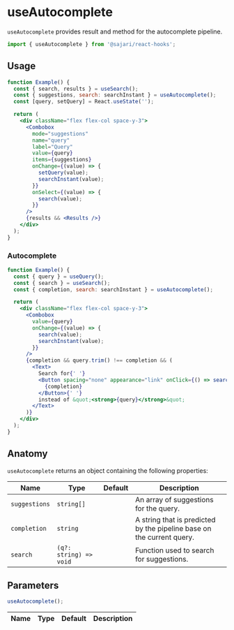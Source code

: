 
<SEO title="useAutocomplete" description="useAutocomplete provides result and method for the autocomplete pipeline." />

# useAutocomplete

`useAutocomplete` provides result and method for the autocomplete pipeline.

```js
import { useAutocomplete } from '@sajari/react-hooks';
```

## Usage

```jsx
function Example() {
  const { search, results } = useSearch();
  const { suggestions, search: searchInstant } = useAutocomplete();
  const [query, setQuery] = React.useState('');

  return (
    <div className="flex flex-col space-y-3">
      <Combobox
        mode="suggestions"
        name="query"
        label="Query"
        value={query}
        items={suggestions}
        onChange={(value) => {
          setQuery(value);
          searchInstant(value);
        }}
        onSelect={(value) => {
          search(value);
        }}
      />
      {results && <Results />}
    </div>
  );
}
```

### Autocomplete

```jsx
function Example() {
  const { query } = useQuery();
  const { search } = useSearch();
  const { completion, search: searchInstant } = useAutocomplete();

  return (
    <div className="flex flex-col space-y-3">
      <Combobox
        value={query}
        onChange={(value) => {
          search(value);
          searchInstant(value);
        }}
      />
      {completion && query.trim() !== completion && (
        <Text>
          Search for{' '}
          <Button spacing="none" appearance="link" onClick={() => search(completion)}>
            {completion}
          </Button>{' '}
          instead of &quot;<strong>{query}</strong>&quot;
        </Text>
      )}
    </div>
  );
}
```

## Anatomy

`useAutocomplete` returns an object containing the following properties:

| Name          | Type                   | Default | Description                                                           |
| ------------- | ---------------------- | ------- | --------------------------------------------------------------------- |
| `suggestions` | `string[]`             |         | An array of suggestions for the query.                                |
| `completion`  | `string`               |         | A string that is predicted by the pipeline base on the current query. |
| `search`      | `(q?: string) => void` |         | Function used to search for suggestions.                              |

## Parameters

```js
useAutocomplete();
```

| Name | Type | Default | Description |
| ---- | ---- | ------- | ----------- |
